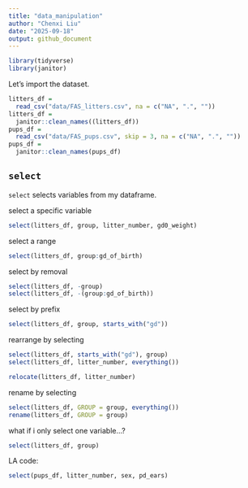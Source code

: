 ```yaml
---
title: "data_manipulation"
author: "Chenxi Liu"
date: "2025-09-18"
output: github_document
---
```


```r
library(tidyverse)
library(janitor)
```


Let's import the dataset.

```r
litters_df = 
  read_csv("data/FAS_litters.csv", na = c("NA", ".", ""))
litters_df = 
  janitor::clean_names((litters_df))
pups_df = 
  read_csv("data/FAS_pups.csv", skip = 3, na = c("NA", ".", ""))
pups_df = 
  janitor::clean_names(pups_df)
```
## `select`

`select` selects variables from my dataframe.

select a specific variable
```r
select(litters_df, group, litter_number, gd0_weight)
```


select a range

```r
select(litters_df, group:gd_of_birth)
```

select by removal

```r
select(litters_df, -group)
select(litters_df, -(group:gd_of_birth))
```


select by prefix

```r
select(litters_df, group, starts_with("gd"))
```

rearrange by selecting

```r
select(litters_df, starts_with("gd"), group)
select(litters_df, litter_number, everything())

relocate(litters_df, litter_number)
```

rename by selecting

```r
select(litters_df, GROUP = group, everything())
rename(litters_df, GROUP = group)
```

what if i only select one variable...?

```r
select(litters_df, group)

```


LA code:
```r
select(pups_df, litter_number, sex, pd_ears)
```
